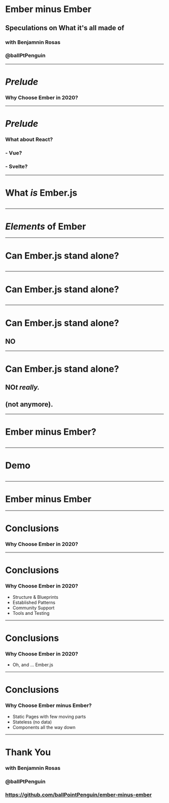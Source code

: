 
# Ember minus Ember
## Speculations on What it's all made of

### with Benjamnin Rosas 
### @ballPtPenguin

---

# _Prelude_

### Why Choose Ember in 2020?

---

# _Prelude_

### What about React?
### - Vue?
### - Svelte?

---

# What _is_ Ember.js

<Image name="whatis" />

---

# _Elements_ of **Ember**

<List />

---

# Can Ember.js stand alone?

<Image name="cdnjs" width="40rem" />

---

# Can Ember.js stand alone?

<Image name="codepen" width="40rem" />

---

# Can Ember.js stand alone?

## **NO**

---

# Can Ember.js stand alone?

## **NO**_t really._
## (not anymore).

---

# Ember minus Ember?

<Image name="garfield" />

---

# Demo

<Image name="rube" />

---

# Ember minus Ember

<List minus='true' />

---

# Conclusions

### Why Choose Ember in 2020?

---

# Conclusions

### Why Choose Ember in 2020?
- Structure & Blueprints
- Established Patterns
- Community Support
- Tools and Testing

---

# Conclusions

### Why Choose Ember in 2020?
- Oh, and ... Ember.js

---

# Conclusions

### Why Choose Ember minus Ember?
- Static Pages with few moving parts
- Stateless (no data)
- Components all the way down

---

# Thank You

### with Benjamnin Rosas 
### @ballPtPenguin

### https://github.com/ballPointPenguin/ember-minus-ember
